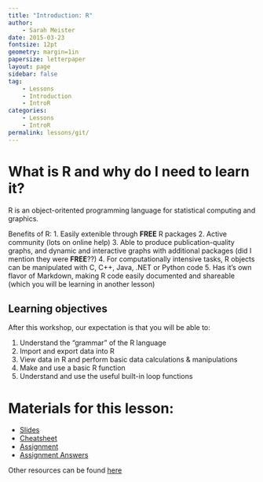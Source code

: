 ```yaml
---
title: "Introduction: R"
author:
    - Sarah Meister
date: 2015-03-23
fontsize: 12pt
geometry: margin=1in
papersize: letterpaper
layout: page
sidebar: false
tag:
    - Lessons
    - Introduction
    - IntroR
categories:
    - Lessons
    - IntroR
permalink: lessons/git/
---
```


# What is R and why do I need to learn it? #

R is an object-oritented programming language for statistical computing and graphics.

Benefits of R:
1. Easily extenible through **FREE** R packages
2. Active community (lots on online help)
3. Able to produce publication-quality graphs, and dynamic and interactive graphs with additional packages (did I mention they were **FREE**??)
4. For computationally intensive tasks, R objects can be manipulated with C, C++, Java, .NET or Python code 
5. Has it's own flavor of Markdown, making R code easily documented and shareable (which you will be learning in another lesson)

## Learning objectives ##

After this workshop, our expectation is that you will be able to:

1. Understand the "grammar" of the R language
2. Import and export data into R
3. View data in R and perform basic data calculations & manipulations
4. Make and use a basic R function 
5. Understand and use the useful built-in loop functions

# Materials for this lesson: #

* [Slides](slides/)
* [Cheatsheet](cheatsheet/)
* [Assignment](assignment/)
* [Assignment Answers](answer)

Other resources can be found [here](../resources/)

